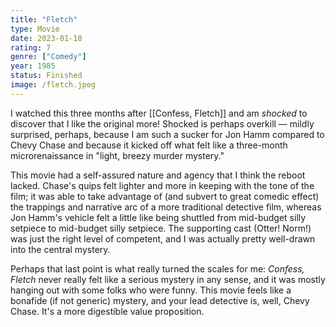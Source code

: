 ```yaml
---
title: "Fletch"
type: Movie
date: 2023-01-18
rating: 7
genre: ["Comedy"]
year: 1985
status: Finished
image: /fletch.jpeg
---
```


I watched this three months after [[Confess, Fletch]] and am _shocked_ to discover that I like the original
more! Shocked is perhaps overkill — mildly surprised, perhaps, because I am such a sucker for Jon Hamm compared
to Chevy Chase and because it kicked off what felt like a three-month microrenaissance in
"light, breezy murder mystery."

This movie had a self-assured nature and agency that I think the reboot lacked. Chase's quips felt lighter
and more in keeping with the tone of the film; it was able to take advantage of (and subvert to great comedic
effect) the trappings and narrative arc of a more traditional detective film, whereas Jon Hamm's vehicle felt
a little like being shuttled from mid-budget silly setpiece to mid-budget silly setpiece. The supporting cast
(Otter! Norm!) was just the right level of competent, and I was actually pretty well-drawn into the central
mystery.

Perhaps that last point is what really turned the scales for me: _Confess, Fletch_ never really felt like a
serious mystery in any sense, and it was mostly hanging out with some folks who were funny. This movie feels
like a bonafide (if not generic) mystery, and your lead detective is, well, Chevy Chase. It's a more digestible
value proposition.
